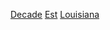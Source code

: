 {{United States topic|prefix=:Category:各年代|suffix=建立}}
[[Category:各年路易斯安那州建立|Decade]]
[[Category:各年代路易斯安那州|Est]]
[[Category:各年代美國建立|Louisiana]]